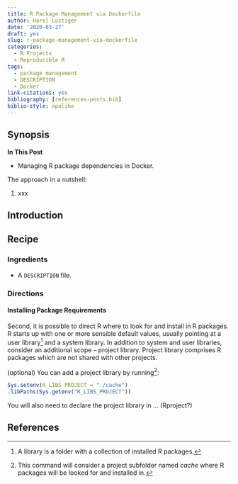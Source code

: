```yaml
---
title: R Package Management via Dockerfile
author: Harel Lustiger
date: '2020-03-27'
draft: yes
slug: r-package-management-via-dockerfile
categories:
  - R Projects
  - Reproducible R
tags:
  - package management
  - DESCRIPTION
  - Docker
link-citations: yes 
bibliography: [references-posts.bib]
biblio-style: apalike 
---
```


## Synopsis

**In This Post**

* Managing R package dependencies in Docker.

The approach in a nutshell:

1. xxx

## Introduction

## Recipe

### Ingredients

* A `DESCRIPTION` file.

### Directions

#### Installing Package Requirements

Second, it is possible to direct R where to look for and install in R packages.
R starts up with one or more sensible default values, usually pointing at a user
library[^library] and a system library. In addition to system and user
libraries, consider an additional scope – project library. Project library
comprises R packages which are not shared with other projects.

(optional) You can add a project library by running[^R_LIBS_PROJECT]:

```r
Sys.setenv(R_LIBS_PROJECT = "./cache")
.libPaths(Sys.getenv("R_LIBS_PROJECT"))
```

You will also need to declare the project library in ... (Rproject?)

## References

[^library]: A library is a folder with a collection of installed R packages.
[^R_LIBS_PROJECT]: This command will consider a project subfolder named _cache_
where R packages will be looked for and installed in.